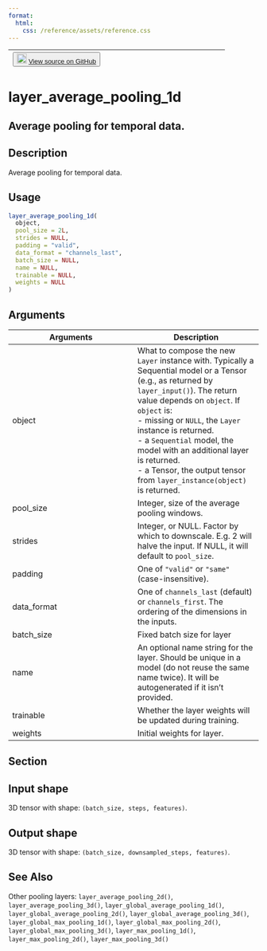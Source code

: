```yaml
---
format:
  html:
    css: /reference/assets/reference.css
---
```


| <button class="button"> ![](/reference/assets/GitHub-Mark-32px.png){width="20"} [View source on GitHub](https://github.com/rstudio/keras//blob/main/R/layers-pooling.R#L151) </button> |
|:------------------------------:|:--------------------------------------:|

# layer_average_pooling_1d

## Average pooling for temporal data.

## Description
Average pooling for temporal data. 


## Usage
```r
layer_average_pooling_1d( 
  object, 
  pool_size = 2L, 
  strides = NULL, 
  padding = "valid", 
  data_format = "channels_last", 
  batch_size = NULL, 
  name = NULL, 
  trainable = NULL, 
  weights = NULL 
) 
```

## Arguments
|Arguments|Description|
|---|---|
| object | What to compose the new `Layer` instance with. Typically a Sequential model or a Tensor (e.g., as returned by `layer_input()`). The return value depends on `object`. If `object` is: <br>- missing or `NULL`, the `Layer` instance is returned. <br>- a `Sequential` model, the model with an additional layer is returned. <br>- a Tensor, the output tensor from `layer_instance(object)` is returned.  |
| pool_size | Integer, size of the average pooling windows. |
| strides | Integer, or NULL. Factor by which to downscale. E.g. 2 will halve the input. If NULL, it will default to `pool_size`. |
| padding | One of `"valid"` or `"same"` (case-insensitive). |
| data_format | One of `channels_last` (default) or `channels_first`. The ordering of the dimensions in the inputs. |
| batch_size | Fixed batch size for layer |
| name | An optional name string for the layer. Should be unique in a model (do not reuse the same name twice). It will be autogenerated if it isn't provided. |
| trainable | Whether the layer weights will be updated during training. |
| weights | Initial weights for layer. |


## Section

## Input shape

 3D tensor with shape: `(batch_size, steps, features)`. 

## Output shape

 3D tensor with shape: `(batch_size, downsampled_steps, features)`. 




## See Also
Other pooling layers:  `layer_average_pooling_2d()`, `layer_average_pooling_3d()`, `layer_global_average_pooling_1d()`, `layer_global_average_pooling_2d()`, `layer_global_average_pooling_3d()`, `layer_global_max_pooling_1d()`, `layer_global_max_pooling_2d()`, `layer_global_max_pooling_3d()`, `layer_max_pooling_1d()`, `layer_max_pooling_2d()`, `layer_max_pooling_3d()`

